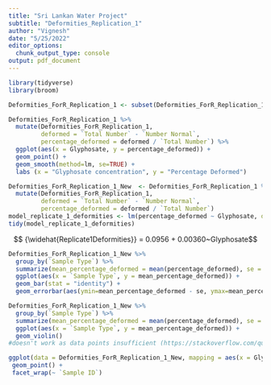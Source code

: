 ```yaml
---
title: "Sri Lankan Water Project"
subtitle: "Deformities_Replication_1"
author: "Vignesh"
date: "5/25/2022"
editor_options: 
  chunk_output_type: console
output: pdf_document
---
```


```r
library(tidyverse)
library(broom)
```

```r
Deformities_ForR_Replication_1 <- subset(Deformities_ForR_Replication_1, `Total Number` != 0)
```

```r
Deformities_ForR_Replication_1 %>%
  mutate(Deformities_ForR_Replication_1,
         deformed = `Total Number` - `Number Normal`, 
         percentage_deformed = deformed / `Total Number`) %>%
  ggplot(aes(x = Glyphosate, y = percentage_deformed)) +
  geom_point() +
  geom_smooth(method=lm, se=TRUE) +
  labs (x = "Glyphosate concentration", y = "Percentage Deformed") 
```

```r
Deformities_ForR_Replication_1_New  <- Deformities_ForR_Replication_1 %>%
  mutate(Deformities_ForR_Replication_1,
         deformed = `Total Number` - `Number Normal`, 
         percentage_deformed = deformed / `Total Number`) 
model_replicate_1_deformities <- lm(percentage_deformed ~ Glyphosate, data = Deformities_ForR_Replication_1_New)
tidy(model_replicate_1_deformities)
```

$$ {\widehat{Replicate1Deformities}} = 0.0956 + 0.00360~Glyphosate$$

```r
Deformities_ForR_Replication_1_New %>%
  group_by(`Sample Type`) %>%
  summarize(mean_percentage_deformed = mean(percentage_deformed), se = sd(percentage_deformed)/ sqrt(39)) %>% 
  ggplot(aes(x = `Sample Type`, y = mean_percentage_deformed)) +
  geom_bar(stat = "identity") +
  geom_errorbar(aes(ymin=mean_percentage_deformed - se, ymax=mean_percentage_deformed + se))
```

```r
Deformities_ForR_Replication_1_New %>%
  group_by(`Sample Type`) %>%
  summarize(mean_percentage_deformed = mean(percentage_deformed), se = sd(percentage_deformed)/ sqrt(39)) %>% 
  ggplot(aes(x = `Sample Type`, y = mean_percentage_deformed)) +
  geom_violin()       
#doesn't work as data points insufficient (https://stackoverflow.com/questions/60549030/geom-violin-using-the-weight-aesthetic-unexpectedly-drop-levels)
```

```r
ggplot(data = Deformities_ForR_Replication_1_New, mapping = aes(x = Glyphosate, y = percentage_deformed)) +
 geom_point() +
 facet_wrap(~ `Sample ID`)
```